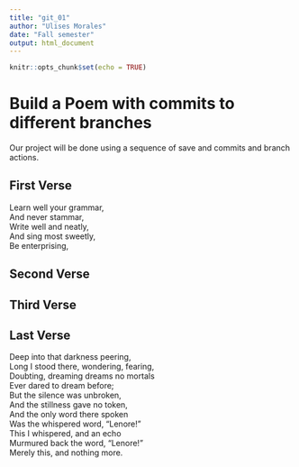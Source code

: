 ```yaml
---
title: "git_01"
author: "Ulises Morales"
date: "Fall semester"
output: html_document
---
```


```r
knitr::opts_chunk$set(echo = TRUE)
```
# Build a Poem with commits to different branches
Our project will be done using a sequence of save and commits and branch actions.
<!-- Do not modify or change any text in "!--" bracketed areas such as this --- these are instructions to
you, if you change any of this the git program will notice it and compromise your git merging strategy !-->

## First Verse 
<!--Put the first five lines of a poem by Lewis Carrol in this section!-->
Learn well your grammar,  
And never stammar,  
Write well and neatly,  
And sing most sweetly,  
Be enterprising,  
  
## Second Verse
<!--Put the first five lines of a poem by Robert Frost here!-->

## Third Verse
<!--Put the first two verses of The Walrus and the Carpenter here!-->

## Last Verse
<!--Put a short poem of your choice 8-20 lines,here!-->
Deep into that darkness peering,  
Long I stood there, wondering, fearing,  
Doubting, dreaming dreams no mortals  
Ever dared to dream before;  
But the silence was unbroken,  
And the stillness gave no token,  
And the only word there spoken  
Was the whispered word, "Lenore!"  
This I whispered, and an echo  
Murmured back the word, "Lenore!"  
Merely this, and nothing more.  